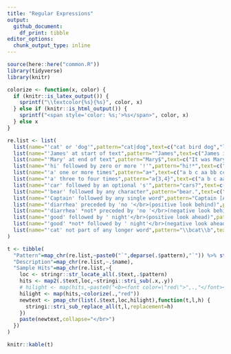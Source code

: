 ```yaml
---
title: "Regular Expressions"
output:
  github_document:
    df_print: tibble
editor_options: 
  chunk_output_type: inline
---
```


```r
source(here::here("common.R"))
library(tidyverse)
library(knitr)

colorize <- function(x, color) {
  if (knitr::is_latex_output()) {
    sprintf("\\textcolor{%s}{%s}", color, x)
  } else if (knitr::is_html_output()) {
    sprintf("<span style='color: %s;'>%s</span>", color, x)
  } else x
}

```






```r

re.list <- list(
  list(name="'cat' or 'dog'",pattern="cat|dog",text=c("cat bird dog","lizard giraffe","monkey dog")),
  list(name="'James' at start of text",pattern="^James",text=c("James is here","I owe James 40 bucks")),
  list(name="'Mary' at end of text",pattern="Mary$",text=c("It was Mary","Mary went there")),
  list(name="'hi' followed by zero or more '!'",pattern="hi!*",text=c("hi there!","hi!!!","hello! hi!")),
  list(name="'a' one or more times",pattern="a+",text=c("a b c aa bb cc","ccc aaa bbb eeeee aaaaa")),
  list(name="'a' three to four times",pattern="a{3,4}",text=c("a b c aa bb cc","ccc aaa bbb eeeee aaaaa")),
  list(name="'car' followed by an optional 's'",pattern="cars?",text=c("what car do you own?","how many cars?")),
  list(name="'bear' followed by any character",pattern="bear.",text=c("one bear two bears","bear! teddy bear")),
  list(name="'Captain' followed by any single word",pattern="Captain [A-Za-z]+",text=c("Captain America!","Call me Captain","Captain Phasma.")),
  list(name="'diarrhea' preceded by 'no '</br>(positive look behind)",pattern="(?<=no )diarrhea",text=c("has diarrhea","no diarrhea","tons of diarrhea")),
  list(name="'diarrhea' *not* preceded by 'no '</br>(negative look behind)",pattern="(?<!no )diarrhea",text=c("has diarrhea","no diarrhea","tons of diarrhea")),
  list(name="'good' followed by ' night'</br>(positive look ahead)",pattern="good((?= night))",text=c("say good night","the good and the bad")),
  list(name="'good' *not* followed by ' night'</br>(negative look ahead)",pattern="good(?! night)",text=c("say good night","the good and the bad")),
  list(name="'cat' not part of any longer word",pattern="\\bcat\\b",text=c("my cat and dog","catatonic bobcat","my cat's toy","i love cats","cat-nap"))
)

t <- tibble(
  "Pattern"=map_chr(re.list,~paste0("`",deparse(.$pattern),"`")) %>% str_replace_all("\\|","`|`"),
  "Description"=map_chr(re.list,~.$name),
  "Sample Hits"=map_chr(re.list,~{
    loc <- stringr::str_locate_all(.$text,.$pattern)
    hits <- map2(.$text,loc,~stringi::stri_sub(.x,.y))
    # hilight <- map(hits,~paste0("<b><font color=\"red\">",.,"</font></b>"))
    hilight <- map(hits,~colorize(.,"red"))
    newtext <- pmap_chr(list(.$text,loc,hilight),function(t,l,h) {
      stringi::stri_sub_replace_all(t,l,replacement=h)
    })
    paste(newtext,collapse="</br>")
  })
)

knitr::kable(t)

```




